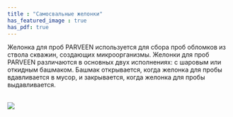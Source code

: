 ```yaml
---
title : "Самосвальные желонки"
has_featured_image : true
has_pdf: true
---
```


Желонка для проб PARVEEN используется для сбора проб обломков из ствола скважин, создающих микроорганизмы. Желонки для проб PARVEEN различаются в основных двух исполнениях: с шаровым или откидным башмаком. Башмак открывается, когда желонка для пробы вдавливается в мусор, и закрывается, когда желонка для пробы выдавливается.

<br />
<Image src={image} />